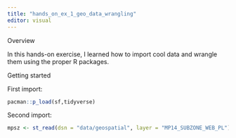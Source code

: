 ```yaml
---
title: "hands_on_ex_1_geo_data_wrangling"
editor: visual
---
```


Overview

In this hands-on exercise, I learned how to import cool data and wrangle them using the proper R packages.

Getting started

First import:

```r
pacman::p_load(sf,tidyverse)
```

Second import:

```r
mpsz <- st_read(dsn = "data/geospatial", layer = "MP14_SUBZONE_WEB_PL")
```
